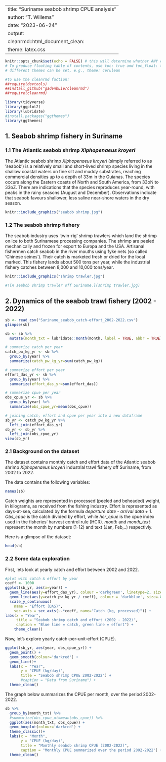 
---
title: "Suriname seabob shrimp CPUE analysis"
author: "T. Willems"
date: "2023-06-24"
output: 
  cleanrmd::html_document_clean:
    theme: latex.css
---

```r
knitr::opts_chunk$set(echo = FALSE) # this will determine whether ANY code chunks #will be displayed in the report or not
# To produce floating table of contents, use toc: true and toc_float: true
# different themes can be set, e.g., theme: cerulean

#to use the cleanrmd fuction:
##require(devtools)
##install_github("gadenbuie/cleanrmd")
##require(cleanrmd)
```

```r
library(tidyverse)
library(ggplot2)
library(lubridate)
#install.packages("ggthemes")
library(ggthemes)
```

## 1. Seabob shrimp fishery in Suriname

### 1.1 The Atlantic seabob shrimp *Xiphopenaeus kroyeri* 
The Atlantic seabob shrimp *Xiphopenaeus kroyeri* (simply referred to as ‘seabob’) is a relatively small and short-lived shrimp species living in the shallow coastal waters on fine silt and muddy substrates, reaching commercial densities up to a depth of 33m in the Guianas. The species occurs along the Eastern coasts of North and South America, from 33oN to 33oZ. There are indications that the species reproduces year-round, with peaks in the rainy seasons (August and December). Observations indicate that seabob favours shallower, less saline near-shore waters in the dry season.

```r
knitr::include_graphics("seabob shrimp.jpg")

```

### 1.2 The seabob shrimp fishery

The seabob industry uses ‘twin-rig’ shrimp trawlers which land the shrimp on ice to both Surinamese processing companies. The shrimp are peeled mechanically and frozen for export to Europa and the USA. Artisanal fishermen catch seabob in the river mouths using fyke nets (so called ‘Chinese seines’). Their catch is marketed fresh or dried for the local marked. This fishery lands about 500 tons per year, while the industrial fishery catches between 8,000 and 10,000 tons/year.

```r
knitr::include_graphics("shrimp trawler.jpg")

#![A seabob shrimp trawler off Suriname.](shrimp trawler.jpg)
```

## 2. Dynamics of the seabob trawl fishery (2002 - 2022)

```r
sb <- read_csv("Suriname_seabob_catch-effort_2002-2022.csv")
glimpse(sb)
```

```r
sb <- sb %>% 
  mutate(month_txt = lubridate::month(month, label = TRUE, abbr = TRUE))
```

```r
# summarize catch per year
catch_pw_kg_yr <- sb %>%  
  group_by(year) %>% 
  summarize(catch_pw_kg_yr=sum(catch_pw_kg))

# summarize effort per year
effort_das_yr <- sb %>%  
  group_by(year) %>% 
  summarize(effort_das_yr=sum(effort_das)) 

# summarize cpue per year
obs_cpue_yr <- sb %>%  
  group_by(year) %>% 
  summarize(obs_cpue_yr=mean(obs_cpue))

# joining catch, effort and cpue per year into a new dataframe
sb_yr <- catch_pw_kg_yr %>% 
  left_join(effort_das_yr)
sb_yr <- sb_yr %>% 
  left_join(obs_cpue_yr) 
view(sb_yr)
```

### 2.1 Background on the dataset

The dataset contains monthly catch and effort data of the Atlantic seabob shrimp *Xiphopenaeus kroyeri* industrial trawl fishery off Suriname, from 2002 to 2022.

The data contains the following variables: 
```r
names(sb)
```
Catch weights are represented in processed (peeled and beheaded) weight, in kilograms, as received from the fishing industry. Effort is represented as days-at-sea, calculated by the formula *departure date - arrival data + 1*. 
*Obs_cpue* is the catch divided by effort, while *hcr_cpue* is the cpue index used in the fisheries' harvest control rule (HCR). *month* and *month_text* represent the month by numbers (1-12) and text (Jan, Feb,..) respectivly. 

Here is a glimpse of the dataset:

```r
head(sb)
```
### 2.2 Some data exploration

First, lets look at yearly catch and effort between 2002 and 2022.

```r
#plot with catch & effort by year
coeff <- 1000
ggplot(sb_yr, aes(x=year)) +
  geom_line(aes(y=effort_das_yr), colour ='darkgreen', linetype=2, size=.8) + 
  geom_line(aes(y=catch_pw_kg_yr / coeff), colour = 'darkblue', size=.8) + 
  scale_y_continuous(
    name = "Effort (DAS)",
    sec.axis = sec_axis(~.*coeff, name="Catch (kg, processed)")) +
labs(x = "Year",
     title = "Seabob shrimp catch and effort (2002 - 2022)",
     caption = "Blue line = catch, green line = effort") +
    theme_clean()
```

Now, let's explore yearly catch-per-unit-effort (CPUE).

```r
ggplot(sb_yr, aes(year, obs_cpue_yr)) +
  geom_point() +
  geom_smooth(colour='darkred') +
  geom_line()+
  labs(x = "Year",
       y = "CPUE (kg/day)",
       title = "Seabob shrimp CPUE 2002-2022") +
       #caption = "Data from Suriname") +
  theme_clean()
```

The graph below summarizes the CPUE per month, over the period 2002-2022.

```r
sb %>%  
  group_by(month_txt) %>% 
  #summarize(obs_cpue_mt=mean(obs_cpue)) %>% 
  ggplot(aes(month_txt, obs_cpue)) +
  geom_boxplot(colour='darkred') +
  theme_classic()+
  labs(x = "Month",
       y = "CPUE (kg/day)",
       title = "Monthly seabob shrimp CPUE (2002-2022)",
       caption = "Monthly CPUE summarized over the period 2002-2022") +
  theme_clean()
```

